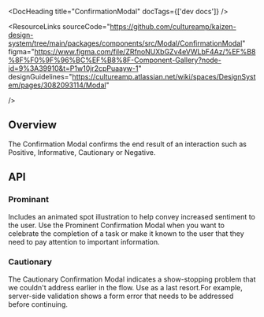 
<Meta of={ConfirmationModalStories} />

<DocHeading title="ConfirmationModal" docTags={['dev docs']} />

<ResourceLinks
  sourceCode="https://github.com/cultureamp/kaizen-design-system/tree/main/packages/components/src/Modal/ConfirmationModal"
  figma="https://www.figma.com/file/ZRfnoNUXbGZv4eVWLbF4Az/%EF%B8%8F%F0%9F%96%BC%EF%B8%8F-Component-Gallery?node-id=9%3A39910&t=P1w10jr2cpPuaayw-1"
  designGuidelines="https://cultureamp.atlassian.net/wiki/spaces/DesignSystem/pages/3082093114/Modal"

/>

<KAIOInstallation exportNames="ConfirmationModal" />

## Overview

The Confirmation Modal confirms the end result of an interaction such as Positive, Informative, Cautionary or Negative.

<Canvas of={ConfirmationModalStories.Playground} />
<Controls of={ConfirmationModalStories.Playground} />

## API

### Prominant

Includes an animated spot illustration to help convey increased sentiment to the user.
Use the Prominent Confirmation Modal when you want to celebrate the completion of a task or make
it known to the user that they need to pay attention to important information.

<Canvas of={ConfirmationModalStories.Prominent} />

### Cautionary

The Cautionary Confirmation Modal indicates a show-stopping problem that we couldn't address earlier in the flow.
Use as a last resort.For example, server-side validation shows a form error that needs to be addressed before continuing.

<Canvas of={ConfirmationModalStories.Cautionary} />
